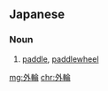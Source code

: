 ==Japanese==
{{ja-kanjitab|がい|りん|yomi=on}}

===Noun===
{{ja-noun|がいりん}}

# [[paddle]], [[paddlewheel]]

[[mg:外輪]]
[[chr:外輪]]